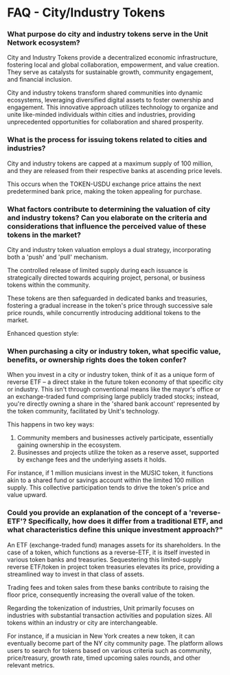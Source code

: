# FAQ - City/Industry Tokens

### What purpose do city and industry tokens serve in the Unit Network ecosystem?

City and Industry Tokens provide a decentralized economic infrastructure, fostering local and global collaboration, empowerment, and value creation. They serve as catalysts for sustainable growth, community engagement, and financial inclusion.

City and industry tokens transform shared communities into dynamic ecosystems, leveraging diversified digital assets to foster ownership and engagement. This innovative approach utilizes technology to organize and unite like-minded individuals within cities and industries, providing unprecedented opportunities for collaboration and shared prosperity.

### What is the process for issuing tokens related to cities and industries?

City and industry tokens are capped at a maximum supply of 100 million, and they are released from their respective banks at ascending price levels.

This occurs when the TOKEN-USDU exchange price attains the next predetermined bank price, making the token appealing for purchase.

### What factors contribute to determining the valuation of city and industry tokens? Can you elaborate on the criteria and considerations that influence the perceived value of these tokens in the market?

City and industry token valuation employs a dual strategy, incorporating both a 'push' and 'pull' mechanism.

The controlled release of limited supply during each issuance is strategically directed towards acquiring project, personal, or business tokens within the community.

These tokens are then safeguarded in dedicated banks and treasuries, fostering a gradual increase in the token's price through successive sale price rounds, while concurrently introducing additional tokens to the market.

Enhanced question style:

### When purchasing a city or industry token, what specific value, benefits, or ownership rights does the token confer?

When you invest in a city or industry token, think of it as a unique form of reverse ETF – a direct stake in the future token economy of that specific city or industry. This isn't through conventional means like the mayor's office or an exchange-traded fund comprising large publicly traded stocks; instead, you're directly owning a share in the 'shared bank account' represented by the token community, facilitated by Unit's technology.

This happens in two key ways:

1. Community members and businesses actively participate, essentially gaining ownership in the ecosystem.
2. Businesses and projects utilize the token as a reserve asset, supported by exchange fees and the underlying assets it holds.

For instance, if 1 million musicians invest in the MUSIC token, it functions akin to a shared fund or savings account within the limited 100 million supply. This collective participation tends to drive the token's price and value upward.

### Could you provide an explanation of the concept of a 'reverse-ETF'? Specifically, how does it differ from a traditional ETF, and what characteristics define this unique investment approach?"

An ETF (exchange-traded fund) manages assets for its shareholders. In the case of a token, which functions as a reverse-ETF, it is itself invested in various token banks and treasuries. Sequestering this limited-supply reverse ETF/token in project token treasuries elevates its price, providing a streamlined way to invest in that class of assets.

Trading fees and token sales from these banks contribute to raising the floor price, consequently increasing the overall value of the token.

Regarding the tokenization of industries, Unit primarily focuses on industries with substantial transaction activities and population sizes. All tokens within an industry or city are interchangeable.

For instance, if a musician in New York creates a new token, it can eventually become part of the NY city community page. The platform allows users to search for tokens based on various criteria such as community, price/treasury, growth rate, timed upcoming sales rounds, and other relevant metrics.
